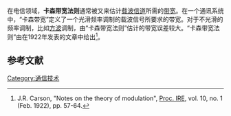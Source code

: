 {{NoteTA|G1=Communication}}
在电信领域，'''卡森带宽法则'''通常被又来估计[[载波|载波]][[信道|信道]]所需的[[带宽|带宽]]。在一个通讯系统中，“卡森带宽”定义了一个光滑频率调制的载波信号所要求的带宽。对于不光滑的频率调制，比如[[方波|方波]]调制，由“卡森带宽法则”估计的带宽误差较大。“卡森带宽法则”由{{link-en|约翰·伦肖·卡森|John Renshaw Carson}}在1922年发表的文章中给出<ref>J.R. Carson, "Notes on the theory of modulation", [[Proc._IRE|Proc. IRE]], vol. 10, no. 1 (Feb. 1922), pp. 57-64.</ref>。

==参考文献==
{{reflist}}

{{技术小作品}}
[[Category:通信技术|Category:通信技术]]